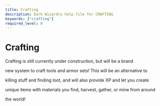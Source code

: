 ```yaml
---
title: Crafting
description: Dark Wizardry help file for CRAFTING
keywords: ["crafting"]
required_level: 0
---
```


# Crafting

Crafting is still currently under construction, but will be a brand  
new system to craft tools and armor sets!  This will be an alternative to  
killing stuff and finding loot, and will also provide XP and let you create  
unique items with materials you find, harvest, gather, or mine from around  
the world!